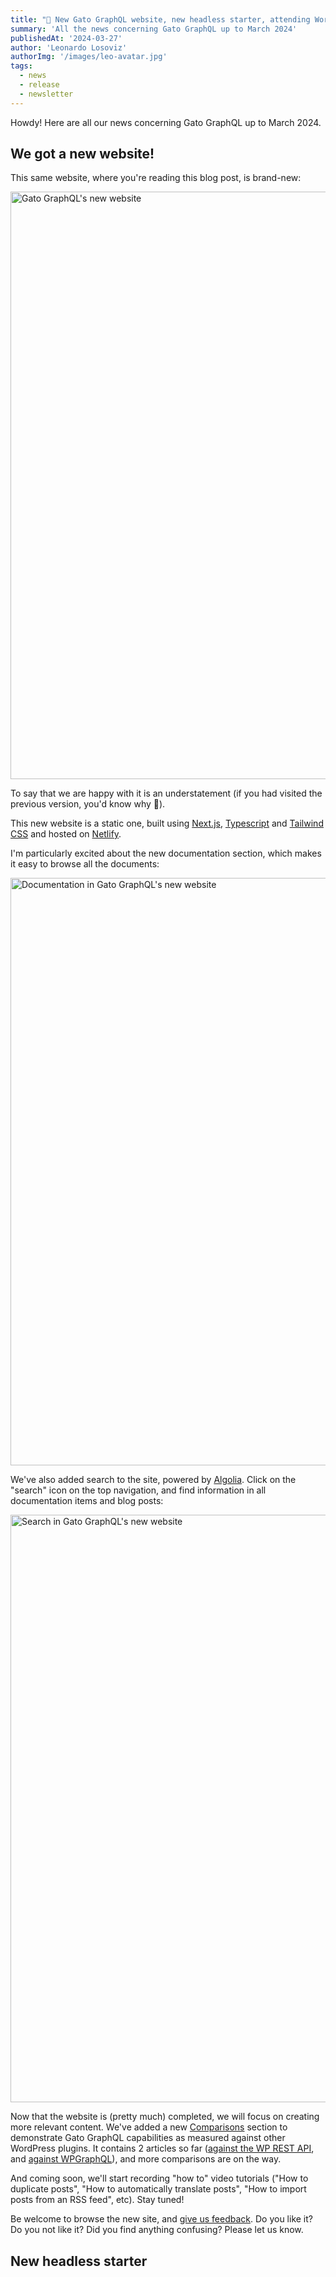 ```yaml
---
title: "🎊 New Gato GraphQL website, new headless starter, attending WordCamps, and more"
summary: 'All the news concerning Gato GraphQL up to March 2024'
publishedAt: '2024-03-27'
author: 'Leonardo Losoviz'
authorImg: '/images/leo-avatar.jpg'
tags:
  - news
  - release
  - newsletter
---
```


Howdy! Here are all our news concerning Gato GraphQL up to March 2024.

## We got a new website!

This same website, where you're reading this blog post, is brand-new:

<Image
  src="/images/gatographql-website.png"
  width="1024"
  height="940"
  alt="Gato GraphQL's new website"
  caption="Gato GraphQL's new website"
/>

To say that we are happy with it is an understatement (if you had visited the previous version, you'd know why 🤣).

This new website is a static one, built using [Next.js](https://nextjs.org/), [Typescript](https://www.typescriptlang.org/) and [Tailwind CSS](https://tailwindcss.com/) and hosted on [Netlify](https://www.netlify.com/).

I'm particularly excited about the new documentation section, which makes it easy to browse all the documents:

<Image
  src="/images/gatographql-website-documentation.png"
  width="1024"
  height="940"
  alt="Documentation in Gato GraphQL's new website"
  caption="Documentation in Gato GraphQL's new website"
/>

We've also added search to the site, powered by [Algolia](https://www.algolia.com/). Click on the "search" icon on the top navigation, and find information in all documentation items and blog posts:

<Image
  src="/images/gatographql-website-search.png"
  width="1024"
  height="940"
  alt="Search in Gato GraphQL's new website"
  caption="Search in Gato GraphQL's new website"
/>

Now that the website is (pretty much) completed, we will focus on creating more relevant content. We've added a new [Comparisons](/comparisons) section to demonstrate Gato GraphQL capabilities as measured against other WordPress plugins. It contains 2 articles so far ([against the WP REST API](/comparisons/gatographql-vs-wp-rest-api), and [against WPGraphQL](/comparisons/gatographql-vs-wpgraphql)), and more comparisons are on the way.

And coming soon, we'll start recording "how to" video tutorials ("How to duplicate posts", "How to automatically translate posts", "How to import posts from an RSS feed", etc). Stay tuned!

Be welcome to browse the new site, and [give us feedback](/contact). Do you like it? Do you not like it? Did you find anything confusing? Please let us know.

## New headless starter

